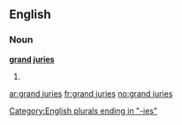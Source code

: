 ==English==

===Noun===
'''[[grand]] [[juries]]'''

# {{plural of|grand jury}}

[[Category:English plurals ending in "-ies"]]

[[ar:grand juries]]
[[fr:grand juries]]
[[no:grand juries]]